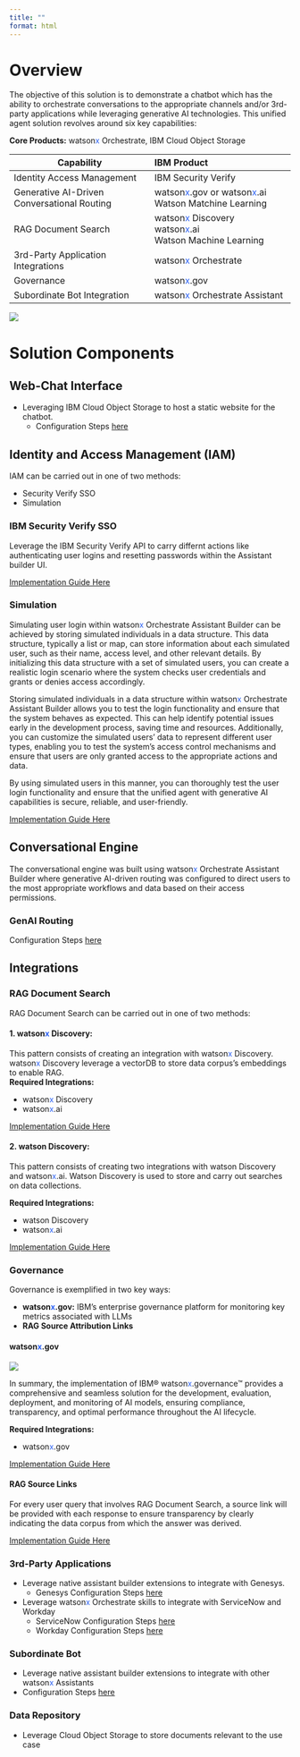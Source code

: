 ```yaml
---
title: ""
format: html
---
```


# Overview

The objective of this solution is to demonstrate a chatbot which has the ability to orchestrate conversations to the
appropriate channels and/or 3rd-party applications while leveraging generative AI technologies. This unified agent solution revolves around six key capabilities:

**Core Products:** watson<span style="color:#2c62f5;">x</span> Orchestrate, IBM Cloud Object Storage

| Capability    | IBM Product |
| -------- |:-------|
| Identity Access Management  |  IBM Security Verify   |
| Generative AI-Driven Conversational Routing |  watson<span style="color:#2c62f5;">x</span>.gov or watson<span style="color:#2c62f5;">x</span>.ai <br /> Watson Matchine Learning   |
| RAG Document Search    | watson<span style="color:#2c62f5;">x</span> Discovery <br /> watson<span style="color:#2c62f5;">x</span>.ai<br /> Watson Machine Learning</div> |
| 3rd-Party Application Integrations    | watson<span style="color:#2c62f5;">x</span> Orchestrate |
| Governance   | watson<span style="color:#2c62f5;">x</span>.gov |
| Subordinate Bot Integration   | watson<span style="color:#2c62f5;">x</span> Orchestrate Assistant |

![](../../images/component_arch.png)

# Solution Components
## **Web-Chat Interface**
* Leveraging IBM Cloud Object Storage to host a static website for the chatbot.
    * Configuration Steps [here](/Implementation/imp-UI.html)

## **Identity and Access Management (IAM)**
IAM can be carried out in one of two methods:  

* Security Verify SSO  
* Simulation

### **IBM Security Verify SSO**
Leverage the IBM Security Verify API to carry differnt actions like authenticating user logins and resetting passwords within the Assistant builder UI.

[Implementation Guide Here](/Implementation/imp-verify-assis.html)

### **Simulation**
Simulating user login within watson<span style="color:#2c62f5;">x</span> Orchestrate Assistant Builder can be achieved by storing simulated individuals in a data structure. This data structure, typically a list or map, can store information about each simulated user, such as their name, access level, and other relevant details. By initializing this data structure with a set of simulated users, you can create a realistic login scenario where the system checks user credentials and grants or denies access accordingly.

Storing simulated individuals in a data structure within watson<span style="color:#2c62f5;">x</span> Orchestrate Assistant Builder allows you to test the login functionality and ensure that the system behaves as expected. This can help identify potential issues early in the development process, saving time and resources. Additionally, you can customize the simulated users' data to represent different user types, enabling you to test the system's access control mechanisms and ensure that users are only granted access to the appropriate actions and data.

By using simulated users in this manner, you can thoroughly test the user login functionality and ensure that the unified agent with generative AI capabilities is secure, reliable, and user-friendly.

[Implementation Guide Here](/Implementation/imp-sim.html)

## **Conversational Engine**
The conversational engine was built using watson<span style="color:#2c62f5;">x</span> Orchestrate Assistant Builder where generative AI-driven routing was configured to direct users to the most appropriate workflows and data based on their access permissions.

### GenAI Routing
Configuration Steps [here](/Implementation/imp-genai-rout.html)

## **Integrations**

### **RAG Document Search**
RAG Document Search can be carried out in one of two methods:

#### 1. **watson<span style="color:#2c62f5;">x</span> Discovery:**
This pattern consists of creating an integration with watson<span style="color:#2c62f5;">x</span> Discovery. watson<span style="color:#2c62f5;">x</span> Discovery leverage a vectorDB to store data corpus's embeddings to enable RAG. <br>
**Required Integrations:**

* watson<span style="color:#2c62f5;">x</span> Discovery
* watson<span style="color:#2c62f5;">x</span>.ai

[Implementation Guide Here](/Implementation/watsonx-dis.html)

#### 2. **watson Discovery:**
This pattern consists of creating two integrations with watson Discovery and watson<span style="color:#2c62f5;">x</span>.ai. Watson Discovery is used to store and carry out searches on data collections.

**Required Integrations:**

* watson Discovery
* watson<span style="color:#2c62f5;">x</span>.ai

[Implementation Guide Here](/Implementation/watson-dis.html)

### **Governance**
Governance is exemplified in two key ways:

* **watson<span style="color:#2c62f5;">x</span>.gov:** IBM's enterprise governance platform for monitoring key metrics associated with LLMs
* **RAG Source Attribution Links**

#### watson<span style="color:#2c62f5;">x</span>.gov
![](./images/gov_arch.png)

In summary, the implementation of IBM® watson<span style="color:#2c62f5;">x</span>.governance™ provides a comprehensive and seamless solution for the development, evaluation, deployment, and monitoring of AI models, ensuring compliance, transparency, and optimal performance throughout the AI lifecycle.

**Required Integrations:** 

* watson<span style="color:#2c62f5;">x</span>.gov

[Implementation Guide Here](/Implementation/watsonx-gov.html)

#### RAG Source Links
For every user query that involves RAG Document Search, a source link will be provided with each response to ensure transparency by clearly indicating the data corpus from which the answer was derived.

[Implementation Guide Here](/Implementation/rag-attr-links.html)

### **3rd-Party Applications**
* Leverage native assistant builder extensions to integrate with Genesys.
    * Genesys Configuration Steps [here](/Implementation/imp-genesys.html)
* Leverage watson<span style="color:#2c62f5;">x</span> Orchestrate skills to integrate with ServiceNow and Workday
    * ServiceNow Configuration Steps [here](/Implementation/imp-snow.html)
    * Workday Configuration Steps [here](/Implementation/imp-workday.html)

### **Subordinate Bot**
* Leverage native assistant builder extensions to integrate with other watson<span style="color:#2c62f5;">x</span> Assistants
* Configuration Steps [here](/Implementation/imp-assis-ext.html)

### **Data Repository**
* Leverage Cloud Object Storage to store documents relevant to the use case
